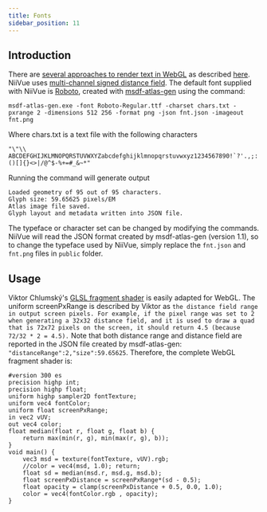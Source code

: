 ```yaml
---
title: Fonts
sidebar_position: 11
---
```


## Introduction

There are [several approaches to render text in WebGL](https://stackoverflow.com/questions/25956272/better-quality-text-in-webgl) as described [here](https://css-tricks.com/techniques-for-rendering-text-with-webgl/). NiiVue uses
[multi-channel signed distance field](https://github.com/Chlumsky/msdfgen). The default font supplied with NiiVue is [Roboto](https://fonts.google.com/specimen/Roboto?preview.text_type=custom), created with [msdf-atlas-gen](https://github.com/Chlumsky/msdf-atlas-gen) using the command:

```
msdf-atlas-gen.exe -font Roboto-Regular.ttf -charset chars.txt -pxrange 2 -dimensions 512 256 -format png -json fnt.json -imageout fnt.png
```

Where chars.txt is a text file with the following characters

```
"\"\\ ABCDEFGHIJKLMNOPQRSTUVWXYZabcdefghijklmnopqrstuvwxyz1234567890!`?'.,;:()[]{}<>|/@^$-%+=#_&~*"
```

Running the command will generate output

```
Loaded geometry of 95 out of 95 characters.
Glyph size: 59.65625 pixels/EM
Atlas image file saved.
Glyph layout and metadata written into JSON file.
```

The typeface or character set can be changed by modifying the commands. NiiVue will read the JSON format created by msdf-atlas-gen (version 1.1), so to change the typeface used by NiiVue, simply replace the `fnt.json` and `fnt.png` files in `public` folder.

## Usage

Viktor Chlumský's [GLSL fragment shader](https://github.com/Chlumsky/msdfgen) is easily adapted for WebGL. The uniform screenPxRange is described by Viktor as `the distance field range in output screen pixels. For example, if the pixel range was set to 2 when generating a 32x32 distance field, and it is used to draw a quad that is 72x72 pixels on the screen, it should return 4.5 (because 72/32 * 2 = 4.5).` Note that both distance range and distance field are reported in the JSON file created by msdf-atlas-gen: `"distanceRange":2,"size":59.65625`. Therefore, the complete WebGL fragment shader is:

```
#version 300 es
precision highp int;
precision highp float;
uniform highp sampler2D fontTexture;
uniform vec4 fontColor;
uniform float screenPxRange;
in vec2 vUV;
out vec4 color;
float median(float r, float g, float b) {
    return max(min(r, g), min(max(r, g), b));
}
void main() {
	vec3 msd = texture(fontTexture, vUV).rgb;
	//color = vec4(msd, 1.0); return;
    float sd = median(msd.r, msd.g, msd.b);
    float screenPxDistance = screenPxRange*(sd - 0.5);
    float opacity = clamp(screenPxDistance + 0.5, 0.0, 1.0);
	color = vec4(fontColor.rgb , opacity);
}
```
